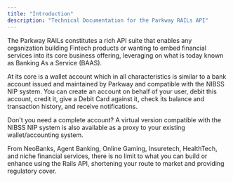 ```yaml
---
title: "Introduction"
description: "Technical Documentation for the Parkway RAILs API"
---
```


The Parkway RAILs constitutes a rich API suite that enables any organization building Fintech products or wanting to embed financial services into its core business offering, leveraging on what is today known as Banking As a Service (BAAS). 

At its core is a wallet account which in all characteristics is similar to a bank account issued and maintained by Parkway and compatible with the NIBSS NIP system. You can create an account on behalf of your user, debit this account, credit it, give a Debit Card against it, check its balance and transaction history, and receive notifications. 

Don't you need a complete account? A virtual version compatible with the NIBSS NIP system is also available as a proxy to your existing wallet/accounting system.

From NeoBanks, Agent Banking, Online Gaming, Insuretech, HealthTech, and niche financial services, there is no limit to what you can build or enhance using the Rails API, shortening your route to market and providing regulatory cover.
